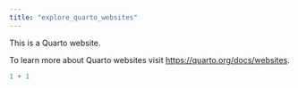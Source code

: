 ```yaml
---
title: "explore_quarto_websites"
---
```


This is a Quarto website.

To learn more about Quarto websites visit <https://quarto.org/docs/websites>.

```r
1 + 1
```
